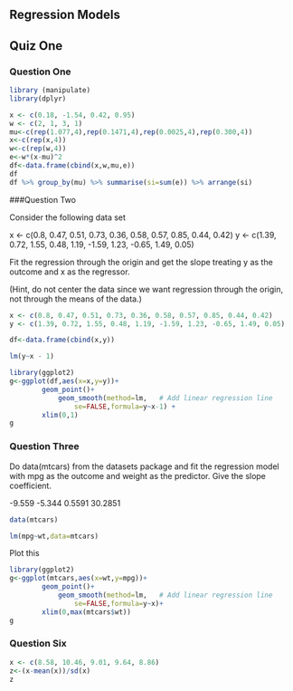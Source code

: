 ## Regression Models 

## Quiz One

### Question One

```r
library (manipulate)
library(dplyr)

x <- c(0.18, -1.54, 0.42, 0.95)
w <- c(2, 1, 3, 1)
mu<-c(rep(1.077,4),rep(0.1471,4),rep(0.0025,4),rep(0.300,4))
x<-c(rep(x,4))
w<-c(rep(w,4))
e<-w*(x-mu)^2
df<-data.frame(cbind(x,w,mu,e))
df
df %>% group_by(mu) %>% summarise(si=sum(e)) %>% arrange(si)
```

###Question Two

Consider the following data set

x <- c(0.8, 0.47, 0.51, 0.73, 0.36, 0.58, 0.57, 0.85, 0.44, 0.42)
y <- c(1.39, 0.72, 1.55, 0.48, 1.19, -1.59, 1.23, -0.65, 1.49, 0.05)

Fit the regression through the origin and get the slope treating y as the outcome and x as the regressor.

(Hint, do not center the data since we want regression through the origin, not through the means of the data.)

```r
x <- c(0.8, 0.47, 0.51, 0.73, 0.36, 0.58, 0.57, 0.85, 0.44, 0.42)
y <- c(1.39, 0.72, 1.55, 0.48, 1.19, -1.59, 1.23, -0.65, 1.49, 0.05)

df<-data.frame(cbind(x,y))

lm(y~x - 1)
```
```r
library(ggplot2)
g<-ggplot(df,aes(x=x,y=y))+
        geom_point()+
            geom_smooth(method=lm,   # Add linear regression line
                se=FALSE,formula=y~x-1) +
        xlim(0,1)
g
```


### Question Three

Do data(mtcars) from the datasets package and fit the regression model with mpg as the outcome and weight as the predictor. Give the slope coefficient.

-9.559
-5.344
0.5591
30.2851

```r
data(mtcars)

lm(mpg~wt,data=mtcars)

```

Plot this

```r
library(ggplot2)
g<-ggplot(mtcars,aes(x=wt,y=mpg))+
        geom_point()+
            geom_smooth(method=lm,   # Add linear regression line
                se=FALSE,formula=y~x)+
        xlim(0,max(mtcars$wt))
g
```

### Question Six

```r
x <- c(8.58, 10.46, 9.01, 9.64, 8.86)
z<-(x-mean(x))/sd(x)
z
```